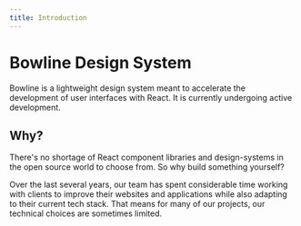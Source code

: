 ```yaml
---
title: Introduction
---
```


# Bowline Design System

Bowline is a lightweight design system meant to accelerate the development of user interfaces with React. It is currently undergoing active development.

## Why?

There's no shortage of React component libraries and design-systems in the open source world to choose from. So why build something yourself?

Over the last several years, our team has spent considerable time working with clients to improve their websites and applications while also adapting to their current tech stack. That means for many of our projects, our technical choices are sometimes limited.
